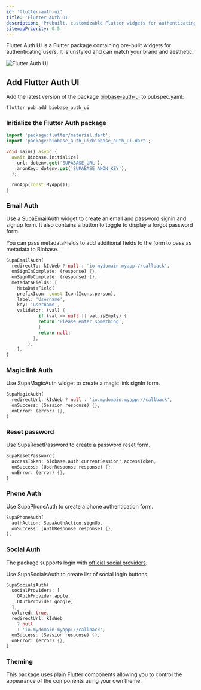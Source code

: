 ```yaml
---
id: 'flutter-auth-ui'
title: 'Flutter Auth UI'
description: 'Prebuilt, customizable Flutter widgets for authenticating users.'
sitemapPriority: 0.5
---
```


Flutter Auth UI is a Flutter package containing pre-built widgets for authenticating users.
It is unstyled and can match your brand and aesthetic.

![Flutter Auth UI](https://raw.githubusercontent.com/biobase-community/flutter-auth-ui/main/screenshots/biobase_auth_ui.png)

## Add Flutter Auth UI

Add the latest version of the package [biobase-auth-ui](https://pub.dev/packages/biobase_auth_ui) to pubspec.yaml:

```bash
flutter pub add biobase_auth_ui
```

### Initialize the Flutter Auth package

```dart
import 'package:flutter/material.dart';
import 'package:biobase_auth_ui/biobase_auth_ui.dart';

void main() async {
  await Biobase.initialize(
    url: dotenv.get('SUPABASE_URL'),
    anonKey: dotenv.get('SUPABASE_ANON_KEY'),
  );

  runApp(const MyApp());
}
```

### Email Auth

Use a SupaEmailAuth widget to create an email and password signin and signup form. It also contains a button to toggle to display a forgot password form.

You can pass metadataFields to add additional fields to the form to pass as metadata to Biobase.

```dart
SupaEmailAuth(
  redirectTo: kIsWeb ? null : 'io.mydomain.myapp://callback',
  onSignInComplete: (response) {},
  onSignUpComplete: (response) {},
  metadataFields: [
    MetaDataField(
    prefixIcon: const Icon(Icons.person),
    label: 'Username',
    key: 'username',
    validator: (val) {
            if (val == null || val.isEmpty) {
            return 'Please enter something';
            }
            return null;
          },
        ),
    ],
)
```

### Magic link Auth

Use SupaMagicAuth widget to create a magic link signIn form.

```dart
SupaMagicAuth(
  redirectUrl: kIsWeb ? null : 'io.mydomain.myapp://callback',
  onSuccess: (Session response) {},
  onError: (error) {},
)
```

### Reset password

Use SupaResetPassword to create a password reset form.

```dart
SupaResetPassword(
  accessToken: biobase.auth.currentSession?.accessToken,
  onSuccess: (UserResponse response) {},
  onError: (error) {},
)
```

### Phone Auth

Use SupaPhoneAuth to create a phone authentication form.

```dart
SupaPhoneAuth(
  authAction: SupaAuthAction.signUp,
  onSuccess: (AuthResponse response) {},
),
```

### Social Auth

The package supports login with [official social providers](../../auth#providers).

Use SupaSocialsAuth to create list of social login buttons.

```dart
SupaSocialsAuth(
  socialProviders: [
    OAuthProvider.apple,
    OAuthProvider.google,
  ],
  colored: true,
  redirectUrl: kIsWeb
    ? null
    : 'io.mydomain.myapp://callback',
  onSuccess: (Session response) {},
  onError: (error) {},
)
```

### Theming

This package uses plain Flutter components allowing you to control the appearance of the components using your own theme.
